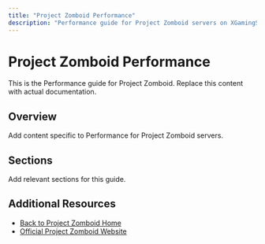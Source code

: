 ```yaml
---
title: "Project Zomboid Performance"
description: "Performance guide for Project Zomboid servers on XGamingServer"
---
```


# Project Zomboid Performance

This is the Performance guide for Project Zomboid. Replace this content with actual documentation.

## Overview

Add content specific to Performance for Project Zomboid servers.

## Sections

Add relevant sections for this guide.

## Additional Resources

- [Back to Project Zomboid Home](./index)
- [Official Project Zomboid Website](https://example.com)
